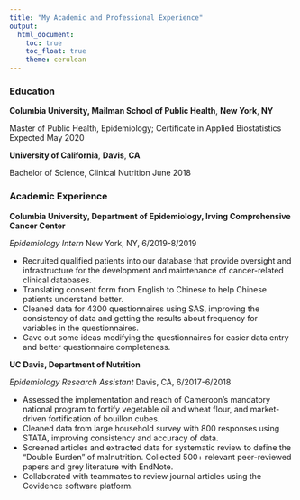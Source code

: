 ```yaml
---
title: "My Academic and Professional Experience"
output: 
  html_document:
    toc: true
    toc_float: true
    theme: cerulean
---
```


### Education 

**Columbia University, Mailman School of Public Health**, **New York**, **NY**

Master of Public Health, Epidemiology; Certificate in Applied Biostatistics     	Expected May 2020

**University of California**, **Davis**, **CA**

Bachelor of Science, Clinical Nutrition 					                         	June 2018 


### Academic Experience

**Columbia University, Department of Epidemiology, Irving Comprehensive Cancer Center **

*Epidemiology Intern*									New York, NY, 6/2019-8/2019

*	Recruited qualified patients into our database that provide oversight and infrastructure for the development and maintenance of cancer-related clinical databases.
* Translating consent form from English to Chinese to help Chinese patients understand better. 
* Cleaned data for 4300 questionnaires using SAS, improving the consistency of data and getting the results about frequency for variables in the questionnaires.
* Gave out some ideas modifying the questionnaires for easier data entry and better questionnaire completeness. 

**UC Davis, Department of Nutrition	**

*Epidemiology Research Assistant*    		Davis, CA, 6/2017-6/2018

*	Assessed the implementation and reach of Cameroon’s mandatory national program to fortify vegetable oil and wheat flour, and market-driven fortification of bouillon cubes.
* Cleaned data from large household survey with 800 responses using STATA, improving consistency and accuracy of data.
* Screened articles and extracted data for systematic review to define the “Double Burden” of malnutrition. Collected 500+ relevant peer-reviewed papers and grey literature with EndNote.
* Collaborated with teammates to review journal articles using the Covidence software platform.







